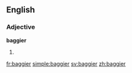 ==English==

===Adjective===
'''baggier'''

# {{en-comparative of|baggy}}

[[fr:baggier]]
[[simple:baggier]]
[[sv:baggier]]
[[zh:baggier]]